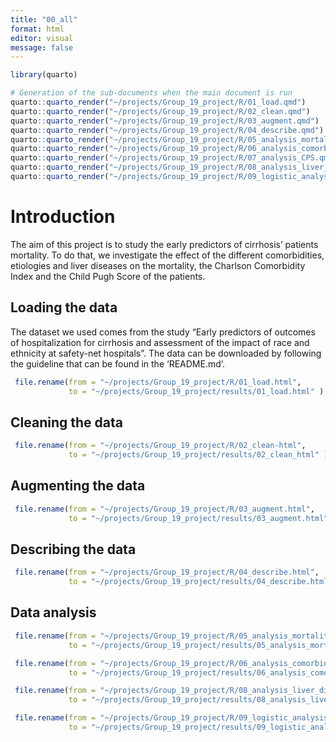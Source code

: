 ```yaml
---
title: "00_all"
format: html
editor: visual
message: false
---
```


```r
library(quarto)
```

```r
# Generation of the sub-documents when the main document is run
quarto::quarto_render("~/projects/Group_19_project/R/01_load.qmd")
quarto::quarto_render("~/projects/Group_19_project/R/02_clean.qmd")
quarto::quarto_render("~/projects/Group_19_project/R/03_augment.qmd")
quarto::quarto_render("~/projects/Group_19_project/R/04_describe.qmd")
quarto::quarto_render("~/projects/Group_19_project/R/05_analysis_mortality.qmd")
quarto::quarto_render("~/projects/Group_19_project/R/06_analysis_comorbidities_etiologies.qmd")
quarto::quarto_render("~/projects/Group_19_project/R/07_analysis_CPS.qmd")
quarto::quarto_render("~/projects/Group_19_project/R/08_analysis_liver_disease.qmd")
quarto::quarto_render("~/projects/Group_19_project/R/09_logistic_analysis.qmd")
```


# Introduction

The aim of this project is to study the early predictors of cirrhosis' patients mortality. To do that, we investigate the effect of the different comorbidities, etiologies and liver diseases on the mortality, the Charlson Comorbidity Index and the Child Pugh Score of the patients.

## Loading the data

The dataset we used comes from the study "Early predictors of outcomes of hospitalization for cirrhosis and assessment of the impact of race and ethnicity at safety-net hospitals". The data can be downloaded by following the guideline that can be found in the 'README.md'.

```r
 file.rename(from = "~/projects/Group_19_project/R/01_load.html",
             to = "~/projects/Group_19_project/results/01_load.html" )
```

## Cleaning the data

```r
 file.rename(from = "~/projects/Group_19_project/R/02_clean-html",
             to = "~/projects/Group_19_project/results/02_clean_html" )
```

## Augmenting the data

```r
 file.rename(from = "~/projects/Group_19_project/R/03_augment.html",
             to = "~/projects/Group_19_project/results/03_augment.html" )
```

## Describing the data

```r
 file.rename(from = "~/projects/Group_19_project/R/04_describe.html",
             to = "~/projects/Group_19_project/results/04_describe.html" )
```

## Data analysis

```r
 file.rename(from = "~/projects/Group_19_project/R/05_analysis_mortality.html",
             to = "~/projects/Group_19_project/results/05_analysis_mortality.html" )
```


```r
 file.rename(from = "~/projects/Group_19_project/R/06_analysis_comorbidities_etiologies.html",
             to = "~/projects/Group_19_project/results/06_analysis_comorbidities_etiologies.html" )
```


```r
 file.rename(from = "~/projects/Group_19_project/R/08_analysis_liver_disease.html",
             to = "~/projects/Group_19_project/results/08_analysis_liver_disease.html" )
```

```r
 file.rename(from = "~/projects/Group_19_project/R/09_logistic_analysis.html",
             to = "~/projects/Group_19_project/results/09_logistic_analysis.html" )
```

